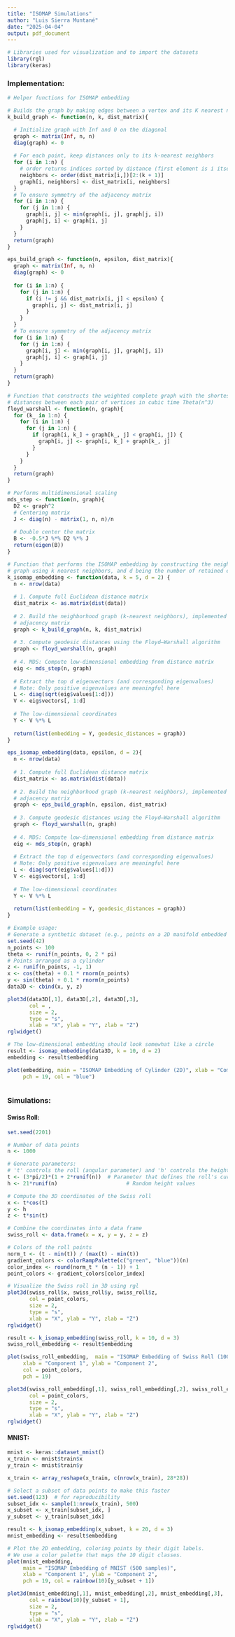 ```yaml
---
title: "ISOMAP Simulations"
author: "Luis Sierra Muntané"
date: "2025-04-04"
output: pdf_document
---
```


```r
# Libraries used for visualization and to import the datasets
library(rgl)
library(keras)
```

### Implementation:

```r
# Helper functions for ISOMAP embedding

# Builds the graph by making edges between a vertex and its K nearest neighbours 
k_build_graph <- function(n, k, dist_matrix){

  # Initialize graph with Inf and 0 on the diagonal
  graph <- matrix(Inf, n, n)
  diag(graph) <- 0
  
  # For each point, keep distances only to its k-nearest neighbors
  for (i in 1:n) {
    # order returns indices sorted by distance (first element is i itself)
    neighbors <- order(dist_matrix[i,])[2:(k + 1)]
    graph[i, neighbors] <- dist_matrix[i, neighbors]
  }
  # To ensure symmetry of the adjacency matrix
  for (i in 1:n) {
    for (j in 1:n) {
      graph[i, j] <- min(graph[i, j], graph[j, i])
      graph[j, i] <- graph[i, j]
    }
  }
  return(graph)
}

eps_build_graph <- function(n, epsilon, dist_matrix){
  graph <- matrix(Inf, n, n)
  diag(graph) <- 0
  
  for (i in 1:n) {
    for (j in 1:n) {
      if (i != j && dist_matrix[i, j] < epsilon) {
        graph[i, j] <- dist_matrix[i, j]
      }
    }
  }
  # To ensure symmetry of the adjacency matrix
  for (i in 1:n) {
    for (j in 1:n) {
      graph[i, j] <- min(graph[i, j], graph[j, i])
      graph[j, i] <- graph[i, j]
    }
  }
  return(graph)
}

# Function that constructs the weighted complete graph with the shortest
# distances between each pair of vertices in cubic time Theta(n^3)
floyd_warshall <- function(n, graph){
  for (k_ in 1:n) {
    for (i in 1:n) {
      for (j in 1:n) {
        if (graph[i, k_] + graph[k_, j] < graph[i, j]) {
          graph[i, j] <- graph[i, k_] + graph[k_, j]
        }
      }
    }
  }
  return(graph)
}

# Performs multidimensional scaling
mds_step <- function(n, graph){
  D2 <- graph^2
  # Centering matrix
  J <- diag(n) - matrix(1, n, n)/n
  
  # Double center the matrix
  B <- -0.5*J %*% D2 %*% J
  return(eigen(B))
}

# Function that performs the ISOMAP embedding by constructing the neighborhood 
# graph using k nearest neighbors, and d being the number of retained eigenvalues
k_isomap_embedding <- function(data, k = 5, d = 2) {
  n <- nrow(data)
  
  # 1. Compute full Euclidean distance matrix
  dist_matrix <- as.matrix(dist(data))
  
  # 2. Build the neighborhood graph (k-nearest neighbors), implemented as an
  # adjacency matrix
  graph <- k_build_graph(n, k, dist_matrix)
  
  # 3. Compute geodesic distances using the Floyd–Warshall algorithm
  graph <- floyd_warshall(n, graph)
  
  # 4. MDS: Compute low-dimensional embedding from distance matrix
  eig <- mds_step(n, graph)
  
  # Extract the top d eigenvectors (and corresponding eigenvalues)
  # Note: Only positive eigenvalues are meaningful here
  L <- diag(sqrt(eig$values[1:d]))
  V <- eig$vectors[, 1:d]
  
  # The low-dimensional coordinates
  Y <- V %*% L
  
  return(list(embedding = Y, geodesic_distances = graph))
}
```


```r
eps_isomap_embedding(data, epsilon, d = 2){
  n <- nrow(data)
  
  # 1. Compute full Euclidean distance matrix
  dist_matrix <- as.matrix(dist(data))
  
  # 2. Build the neighborhood graph (k-nearest neighbors), implemented as an
  # adjacency matrix
  graph <- eps_build_graph(n, epsilon, dist_matrix)
  
  # 3. Compute geodesic distances using the Floyd–Warshall algorithm
  graph <- floyd_warshall(n, graph)
  
  # 4. MDS: Compute low-dimensional embedding from distance matrix
  eig <- mds_step(n, graph)
  
  # Extract the top d eigenvectors (and corresponding eigenvalues)
  # Note: Only positive eigenvalues are meaningful here
  L <- diag(sqrt(eig$values[1:d]))
  V <- eig$vectors[, 1:d]
  
  # The low-dimensional coordinates
  Y <- V %*% L
  
  return(list(embedding = Y, geodesic_distances = graph))
}
```

```r
# Example usage:
# Generate a synthetic dataset (e.g., points on a 2D manifold embedded in 3D)
set.seed(42)
n_points <- 100
theta <- runif(n_points, 0, 2 * pi)
# Points arranged as a cylinder
z <- runif(n_points, -1, 1)
x <- cos(theta) + 0.1 * rnorm(n_points)
y <- sin(theta) + 0.1 * rnorm(n_points)
data3D <- cbind(x, y, z)

plot3d(data3D[,1], data3D[,2], data3D[,3], 
       col = , 
       size = 2, 
       type = "s", 
       xlab = "X", ylab = "Y", zlab = "Z")
rglwidget()
```
```r
# The low-dimensional embedding should look somewhat like a circle
result <- isomap_embedding(data3D, k = 10, d = 2)
embedding <- result$embedding

plot(embedding, main = "ISOMAP Embedding of Cylinder (2D)", xlab = "Component 1", ylab = "Component 2",
     pch = 19, col = "blue")

```


```r


```

### Simulations:

#### Swiss Roll:

```r
set.seed(2201)

# Number of data points
n <- 1000

# Generate parameters:
# 't' controls the roll (angular parameter) and 'h' controls the height
t <- (3*pi/2)*(1 + 2*runif(n))  # Parameter that defines the roll's curvature
h <- 21*runif(n)                      # Random height values

# Compute the 3D coordinates of the Swiss roll
x <- t*cos(t)
y <- h
z <- t*sin(t)

# Combine the coordinates into a data frame
swiss_roll <- data.frame(x = x, y = y, z = z)

# Colors of the roll points
norm_t <- (t - min(t)) / (max(t) - min(t))
gradient_colors <- colorRampPalette(c("green", "blue"))(n)
color_index <- round(norm_t * (n - 1)) + 1
point_colors <- gradient_colors[color_index]

# Visualize the Swiss roll in 3D using rgl
plot3d(swiss_roll$x, swiss_roll$y, swiss_roll$z, 
       col = point_colors, 
       size = 2, 
       type = "s", 
       xlab = "X", ylab = "Y", zlab = "Z")
rglwidget()
```

```r
result <- k_isomap_embedding(swiss_roll, k = 10, d = 3)
swiss_roll_embedding <- result$embedding

plot(swiss_roll_embedding,  main = "ISOMAP Embedding of Swiss Roll (1000 samples)",
     xlab = "Component 1", ylab = "Component 2",
     col = point_colors,
     pch = 19)

plot3d(swiss_roll_embedding[,1], swiss_roll_embedding[,2], swiss_roll_embedding[,3], 
       col = point_colors, 
       size = 2, 
       type = "s", 
       xlab = "X", ylab = "Y", zlab = "Z")
rglwidget()
```

#### MNIST:

```r
mnist <- keras::dataset_mnist()
x_train <- mnist$train$x
y_train <- mnist$train$y

x_train <- array_reshape(x_train, c(nrow(x_train), 28*28))

# Select a subset of data points to make this faster 
set.seed(123)  # for reproducibility
subset_idx <- sample(1:nrow(x_train), 500)
x_subset <- x_train[subset_idx, ]
y_subset <- y_train[subset_idx]

result <- k_isomap_embedding(x_subset, k = 20, d = 3)
mnist_embedding <- result$embedding

# Plot the 2D embedding, coloring points by their digit labels.
# We use a color palette that maps the 10 digit classes.
plot(mnist_embedding,
     main = "ISOMAP Embedding of MNIST (500 samples)",
     xlab = "Component 1", ylab = "Component 2",
     pch = 19, col = rainbow(10)[y_subset + 1])

plot3d(mnist_embedding[,1], mnist_embedding[,2], mnist_embedding[,3], 
       col = rainbow(10)[y_subset + 1], 
       size = 2, 
       type = "s", 
       xlab = "X", ylab = "Y", zlab = "Z")
rglwidget()
```
